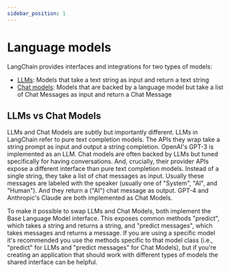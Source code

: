 ```yaml
---
sidebar_position: 1
---
```

# Language models

LangChain provides interfaces and integrations for two types of models:

- [LLMs](/docs/modules/model_io/models/llms/): Models that take a text string as input and return a text string
- [Chat models](/docs/modules/model_io/models/chat/): Models that are backed by a language model but take a list of Chat Messages as input and return a Chat Message

## LLMs vs Chat Models

LLMs and Chat Models are subtly but importantly different. LLMs in LangChain refer to pure text completion models.
The APIs they wrap take a string prompt as input and output a string completion. OpenAI's GPT-3 is implemented as an LLM.
Chat models are often backed by LLMs but tuned specifically for having conversations.
And, crucially, their provider APIs expose a different interface than pure text completion models. Instead of a single string,
they take a list of chat messages as input. Usually these messages are labeled with the speaker (usually one of "System",
"AI", and "Human"). And they return a ("AI") chat message as output. GPT-4 and Anthropic's Claude are both implemented as Chat Models.

To make it possible to swap LLMs and Chat Models, both implement the Base Language Model interface. This exposes common
methods "predict", which takes a string and returns a string, and "predict messages", which takes messages and returns a message.
If you are using a specific model it's recommended you use the methods specific to that model class (i.e., "predict" for LLMs and "predict messages" for Chat Models),
but if you're creating an application that should work with different types of models the shared interface can be helpful.
